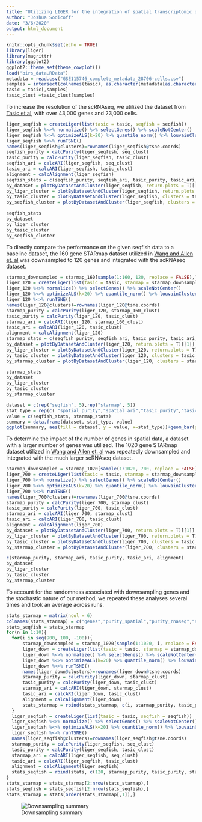 ```yaml
---
title: "Utilizing LIGER for the integration of spatial transcriptomic data"
author: "Joshua Sodicoff"
date: "3/6/2020"
output: html_document
---
```


```r
knitr::opts_chunk$set(echo = TRUE)
library(liger)
library(magrittr)
library(ggplot2)
ggplot2::theme_set(theme_cowplot())
load("birs_data.RData")
metadata = read.csv("GSE115746_complete_metadata_28706-cells.csv")
samples = intersect(colnames(tasic), as.character(metadata[as.character(metadata$source_name) == "Primary Visual Cortex (VISp)",]$sample_name))
tasic = tasic[,samples]
tasic_clust =tasic_clust[samples]
```

To increase the resolution of the scRNAseq, we utilized the dataset from [Tasic et al](https://www.nature.com/articles/s41586-018-0654-5), with over 43,000 genes and 23,000 cells.

```r
liger_seqfish = createLiger(list(tasic = tasic, seqfish = seqfish))
liger_seqfish %<>% normalize() %>% selectGenes() %>% scaleNotCenter()
liger_seqfish %<>% optimizeALS(k=20) %>% quantile_norm() %>% louvainCluster()
liger_seqfish %<>% runTSNE()
names(liger_seqfish@clusters)=rownames(liger_seqfish@tsne.coords)
seqfish_purity = calcPurity(liger_seqfish, seq_clust)
tasic_purity = calcPurity(liger_seqfish, tasic_clust)
seqfish_ari = calcARI(liger_seqfish, seq_clust)
tasic_ari = calcARI(liger_seqfish, tasic_clust)
alignment = calcAlignment(liger_seqfish)
seqfish_stats = c(seqfish_purity, seqfish_ari, tasic_purity, tasic_ari, alignment)
by_dataset = plotByDatasetAndCluster(liger_seqfish, return.plots = T)[[1]]
by_liger_cluster = plotByDatasetAndCluster(liger_seqfish, return.plots = T)[[2]]
by_tasic_cluster = plotByDatasetAndCluster(liger_seqfish, clusters = tasic_clust, return.plots = T)[[2]]
by_seqfish_cluster = plotByDatasetAndCluster(liger_seqfish, clusters = seq_clust, return.plots = T)[[2]]
```
```r
seqfish_stats
by_dataset
by_liger_cluster
by_tasic_cluster
by_seqfish_cluster
```

To directly compare the performance on the given seqfish data to a baseline dataset, the 160 gene STARmap dataset utilized in [Wang and Allen et. al](https://www.dropbox.com/sh/f7ebheru1lbz91s/AAC-QLN6MqkbrwY6XzpRj-soa/visual_160?dl=0&subfolder_nav_tracking=1) was downsampled to 120 genes and integrated with the scRNAseq dataset. 

```r
starmap_downsampled = starmap_160[sample(1:160, 120, replace = FALSE),]
liger_120 = createLiger(list(tasic = tasic, starmap = starmap_downsampled))
liger_120 %<>% normalize() %>% selectGenes() %>% scaleNotCenter()
liger_120 %<>% optimizeALS(k=20) %>% quantile_norm() %>% louvainCluster()
liger_120 %<>% runTSNE()
names(liger_120@clusters)=rownames(liger_120@tsne.coords)
starmap_purity = calcPurity(liger_120, starmap_160_clust)
tasic_purity = calcPurity(liger_120, tasic_clust)
starmap_ari = calcARI(liger_120, starmap_160_clust)
tasic_ari = calcARI(liger_120, tasic_clust)
alignment = calcAlignment(liger_120)
starmap_stats = c(seqfish_purity, seqfish_ari, tasic_purity, tasic_ari, alignment)
by_dataset = plotByDatasetAndCluster(liger_120, return.plots = T)[[1]]
by_liger_cluster = plotByDatasetAndCluster(liger_120, return.plots = T)[[2]]
by_tasic_cluster = plotByDatasetAndCluster(liger_120, clusters = tasic_clust, return.plots = T)[[2]]
by_starmap_cluster = plotByDatasetAndCluster(liger_120, clusters = starmap_clust, return.plots = T)[[2]]
```

```r
starmap_stats
by_dataset
by_liger_cluster
by_tasic_cluster
by_starmap_cluster
```
```r
dataset = c(rep("seqfish", 5),rep("starmap", 5))
stat_type = rep(c( "spatial_purity","spatial_ari","tasic_purity","tasic_ari","alignment"), 2)
value = c(seqfish_stats, starmap_stats)
summary = data.frame(dataset, stat_type, value)
ggplot(summary, aes(fill = dataset, y = value, x=stat_type))+geom_bar(position="dodge", stat="identity")
```

To determine the impact of the number of genes in spatial data, a dataset with a larger number of genes was utilized. The 1020 gene STARmap dataset utilized in [Wang and Allen et. al](https://www.dropbox.com/sh/f7ebheru1lbz91s/AAC3l8TZSNhSWmfILw-2dglma/visual_1020/20180410-BY3_1kgenes?dl=0&subfolder_nav_tracking=1) was repeatedly downsampled and integrated with the much larger scRNAseq dataset.

```r
starmap_downsampled = starmap_1020[sample(1:1020, 700, replace = FALSE),]
liger_700 = createLiger(list(tasic = tasic, starmap = starmap_downsampled))
liger_700 %<>% normalize() %>% selectGenes() %>% scaleNotCenter()
liger_700 %<>% optimizeALS(k=20) %>% quantile_norm() %>% louvainCluster()
liger_700 %<>% runTSNE()
names(liger_700@clusters)=rownames(liger_700@tsne.coords)
starmap_purity = calcPurity(liger_700, starmap_clust)
tasic_purity = calcPurity(liger_700, tasic_clust)
starmap_ari = calcARI(liger_700, starmap_clust)
tasic_ari = calcARI(liger_700, tasic_clust)
alignment = calcAlignment(liger_700)
by_dataset = plotByDatasetAndCluster(liger_700, return.plots = T)[[1]]
by_liger_cluster = plotByDatasetAndCluster(liger_700, return.plots = T)[[2]]
by_tasic_cluster = plotByDatasetAndCluster(liger_700, clusters = tasic_clust, return.plots = T)[[2]]
by_starmap_cluster = plotByDatasetAndCluster(liger_700, clusters = starmap_clust, return.plots = T)[[2]]
```

```r
c(starmap_purity, starmap_ari, tasic_purity, tasic_ari, alignment)
by_dataset
by_liger_cluster
by_tasic_cluster
by_starmap_cluster
```

To account for the randomness associated with downsampling genes and the stochastic nature of our method, we repeated these analyses several times and took an average across runs.

```r
stats_starmap = matrix(ncol = 6)
colnames(stats_starmap) = c("genes","purity_spatial","purity_rnaseq","ari_spatial","ari_rnaseq","alignment")
stats_seqfish = stats_starmap
for(n in 1:10){
  for(i in seq(900, 100, -100)){
      starmap_downsampled = starmap_1020[sample(1:1020, i, replace = FALSE),]
      liger_down = createLiger(list(tasic = tasic, starmap = starmap_downsampled))
      liger_down %<>% normalize() %>% selectGenes() %>% scaleNotCenter()
      liger_down %<>% optimizeALS(k=20) %>% quantile_norm() %>% louvainCluster()
      liger_down %<>% runTSNE()
      names(liger_down@clusters)=rownames(liger_down@tsne.coords)
      starmap_purity = calcPurity(liger_down, starmap_clust)
      tasic_purity = calcPurity(liger_down, tasic_clust)
      starmap_ari = calcARI(liger_down, starmap_clust)
      tasic_ari = calcARI(liger_down, tasic_clust)
      alignment = calcAlignment(liger_down)
      stats_starmap = rbind(stats_starmap, c(i, starmap_purity, tasic_purity, starmap_ari,  tasic_ari,alignment))
  }
  liger_seqfish = createLiger(list(tasic = tasic, seqfish = seqfish))
  liger_seqfish %<>% normalize() %>% selectGenes() %>% scaleNotCenter()
  liger_seqfish %<>% optimizeALS(k=20) %>% quantile_norm() %>% louvainCluster()
  liger_seqfish %<>% runTSNE()
  names(liger_seqfish@clusters)=rownames(liger_seqfish@tsne.coords)
  starmap_purity = calcPurity(liger_seqfish, seq_clust)
  tasic_purity = calcPurity(liger_seqfish, tasic_clust)
  starmap_ari = calcARI(liger_seqfish, seq_clust)
  tasic_ari = calcARI(liger_seqfish, tasic_clust)
  alignment = calcAlignment(liger_seqfish)
  stats_seqfish = rbind(stats, c(120, starmap_purity, tasic_purity, starmap_ari,  tasic_ari,alignment))
}
stats_starmap = stats_starmap[2:nrow(stats_starmap),]
stats_seqfish = stats_seqfish[2:nrow(stats_seqfish),]
stats_starmap = stats[order(stats_starmap[,1]),]
```

![Downsampling summary](updated_summary.PNG)
